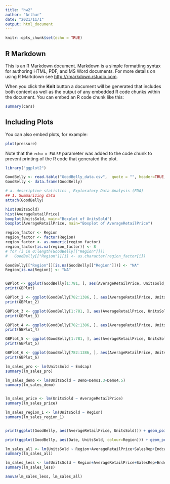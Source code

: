 ```yaml
---
title: "hw2"
author: "Arthur"
date: "2021/11/1"
output: html_document
---
```


```r
knitr::opts_chunk$set(echo = TRUE)
```

## R Markdown

This is an R Markdown document. Markdown is a simple formatting syntax for authoring HTML, PDF, and MS Word documents. For more details on using R Markdown see <http://rmarkdown.rstudio.com>.

When you click the **Knit** button a document will be generated that includes both content as well as the output of any embedded R code chunks within the document. You can embed an R code chunk like this:

```r
summary(cars)
```

## Including Plots

You can also embed plots, for example:

```r
plot(pressure)
```

Note that the `echo = FALSE` parameter was added to the code chunk to prevent printing of the R code that generated the plot.

```r
library("ggplot2")

GoodBelly <- read.table("GoodBelly_data.csv",  quote = "", header=TRUE, sep=",") 
GoodBelly <- data.frame(GoodBelly)

# a. descriptive statistics , Exploratory Data Analysis (EDA)
## 1. Summarizing data
attach(GoodBelly)

hist(UnitsSold)
hist(AverageRetailPrice)
boxplot(UnitsSold, main="Boxplot of UnitsSold")
boxplot(AverageRetailPrice, main="Boxplot of AverageRetailPrice")

region_factor <- Region
region_factor <- factor(Region)
region_factor <- as.numeric(region_factor)
region_factor[is.na(region_factor)] <- 8
# for (i in 0:length(GoodBelly[["Region"]]))
#   GoodBelly[["Region"]][i] <- as.character(region_factor[i])

GoodBelly[["Region"]][is.na(GoodBelly[["Region"]])] <- "NA"
Region[is.na(Region)] <- "NA"


GBPlot <- ggplot(GoodBelly[1:781, ], aes(AverageRetailPrice, UnitsSold, shape = Region, colour = SalesRep)) + geom_point() 
print(GBPlot)

GBPlot_2 <- ggplot(GoodBelly[782:1386, ], aes(AverageRetailPrice, UnitsSold, shape = Region, colour = SalesRep)) + geom_point() 
print(GBPlot_2)

GBPlot_3 <- ggplot(GoodBelly[1:781, ], aes(AverageRetailPrice, UnitsSold, shape = Region, colour = Endcap)) + geom_point() 
print(GBPlot_3)

GBPlot_4 <- ggplot(GoodBelly[782:1386, ], aes(AverageRetailPrice, UnitsSold, shape = Region, colour = Endcap)) + geom_point() 
print(GBPlot_4)

GBPlot_5 <- ggplot(GoodBelly[1:781, ], aes(AverageRetailPrice, UnitsSold, shape = Region, colour = Demo+Demo1.3+Demo4.5)) + geom_point() 
print(GBPlot_5)

GBPlot_6 <- ggplot(GoodBelly[782:1386, ], aes(AverageRetailPrice, UnitsSold, shape = Region, colour = Demo+Demo1.3+Demo4.5)) + geom_point() 
print(GBPlot_6)

```

```r

lm_sales_pro <- lm(UnitsSold ~ Endcap)
summary(lm_sales_pro)

lm_sales_demo <- lm(UnitsSold ~ Demo+Demo1.3+Demo4.5)
summary(lm_sales_demo)


lm_sales_price <- lm(UnitsSold ~ AverageRetailPrice)
summary(lm_sales_price)

lm_sales_region_1 <- lm(UnitsSold ~ Region)
summary(lm_sales_region_1)


print(ggplot(GoodBelly, aes(AverageRetailPrice, UnitsSold))) + geom_point()

print(ggplot(GoodBelly, aes(Date, UnitsSold, colour=Region))) + geom_point()

```

```r
lm_sales_all <- lm(UnitsSold ~ Region+AverageRetailPrice+SalesRep+Endcap+Demo+Demo1.3+Demo4.5+Natural+Fitness)
summary(lm_sales_all)

lm_sales_less <- lm(UnitsSold ~ Region+AverageRetailPrice+SalesRep+Endcap+Demo+Demo1.3+Demo4.5)
summary(lm_sales_less)

anova(lm_sales_less, lm_sales_all)

```